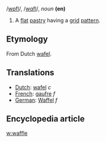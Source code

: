 /[[Pronunciation guide|w&#594;fl]]/, /[[Pronunciation guide|w&#593;fl]]/, ''noun'' '''(en)'''

# A [[flat]] [[pastry]] having a [[grid]] [[pattern]].

==Etymology==

From Dutch [[wafel]].

==Translations==
*[[Dutch]]: [[wafel]] ''c''
*[[French]]: [[gaufre]] ''f''
*[[German]]: [[Waffel]] ''f''

==Encyclopedia article==

[[w:waffle]]